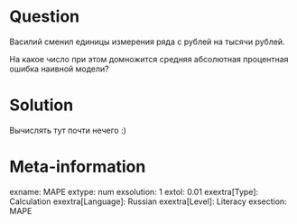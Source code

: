 Question
========

Василий сменил единицы измерения ряда с рублей на тысячи рублей.

На какое число при этом домножится средняя абсолютная процентная ошибка наивной модели?

Solution
========

Вычислять тут почти нечего :)

Meta-information
================
exname: MAPE
extype: num
exsolution: 1
extol: 0.01
exextra[Type]: Calculation
exextra[Language]: Russian
exextra[Level]: Literacy
exsection: MAPE
